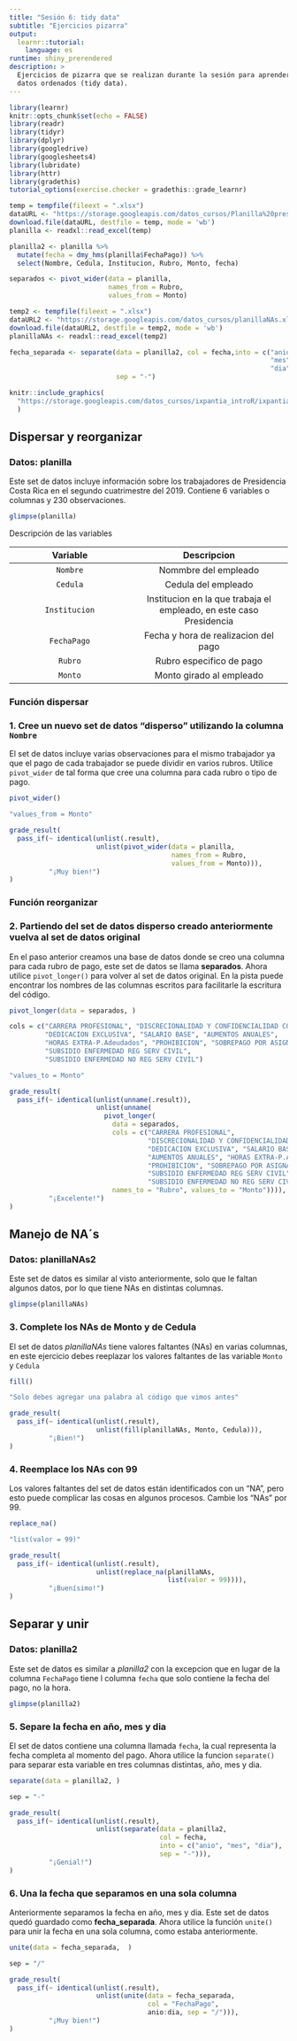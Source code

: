 ```yaml
---
title: "Sesión 6: tidy data"
subtitle: "Ejercicios pizarra"
output: 
  learnr::tutorial:
    language: es
runtime: shiny_prerendered
description: >
  Ejercicios de pizarra que se realizan durante la sesión para aprender sobre
  datos ordenados (tidy data).
---
```


<style type="text/css">
@import url("https://storage.googleapis.com/datos_cursos/ixpantia_introR/intro_r.css");
</style>

<style>
@import url('https://fonts.googleapis.com/css2?family=Roboto+Mono&family=Roboto+Slab&family=Source+Sans+Pro:wght@300;400&display=swap');

@import url('https://fonts.googleapis.com/css2?family=Lato&display=swap');
</style> 

```r
library(learnr)
knitr::opts_chunk$set(echo = FALSE)
library(readr)
library(tidyr)
library(dplyr)
library(googledrive)
library(googlesheets4)
library(lubridate)
library(httr)
library(gradethis)
tutorial_options(exercise.checker = gradethis::grade_learnr)

temp = tempfile(fileext = ".xlsx")
dataURL <- "https://storage.googleapis.com/datos_cursos/Planilla%20presidencia.xlsx"
download.file(dataURL, destfile = temp, mode = 'wb')
planilla <- readxl::read_excel(temp)

planilla2 <- planilla %>% 
  mutate(fecha = dmy_hms(planilla$FechaPago)) %>% 
  select(Nombre, Cedula, Institucion, Rubro, Monto, fecha)

separados <- pivot_wider(data = planilla, 
                         names_from = Rubro, 
                         values_from = Monto)

temp2 <- tempfile(fileext = ".xlsx")
dataURL2 <- "https://storage.googleapis.com/datos_cursos/planillaNAs.xlsx"
download.file(dataURL2, destfile = temp2, mode = 'wb')
planillaNAs <- readxl::read_excel(temp2)

fecha_separada <- separate(data = planilla2, col = fecha,into = c("anio",
                                                                  "mes",
                                                                  "dia"),
                           sep = "-")
```

```r
knitr::include_graphics(
  "https://storage.googleapis.com/datos_cursos/ixpantia_introR/ixpantia_logo.png"
  )
```

## Dispersar y reorganizar

### Datos: **planilla**

Este set de datos incluye información sobre los trabajadores de Presidencia 
Costa Rica en el segundo cuatrimestre del 2019. Contiene 6 variables o columnas 
y 230 observaciones. 

```r
glimpse(planilla) 
```

Descripción de las variables

| Variable      | Descripcion                                                         |
| :--------:    | :-----------:                                                       |
| `Nombre`      | Nommbre del empleado                                                |
| `Cedula`      | Cedula del empleado                                                 |
| `Institucion` | Institucion en la que trabaja el empleado, en este caso Presidencia |
| `FechaPago`   | Fecha y hora de realizacion del pago                                |
| `Rubro`       | Rubro especifico de pago                                            |
| `Monto`       | Monto girado al empleado                                            |


### Función dispersar
### 1. Cree un nuevo set de datos "disperso" utilizando la columna `Nombre` 

El set de datos incluye varias observaciones para el mismo trabajador ya que el
pago de cada trabajador se puede dividir en varios rubros. Utilice `pivot_wider`
de tal forma que cree una columna para cada rubro o tipo de pago. 

```r
pivot_wider()
```

```r
"values_from = Monto"
```

```r
grade_result(
  pass_if(~ identical(unlist(.result),
                      unlist(pivot_wider(data = planilla,
                                         names_from = Rubro,
                                         values_from = Monto))),
          "¡Muy bien!")
)
```

### Función reorganizar
### 2. Partiendo del set de datos disperso creado anteriormente vuelva al set de datos original

En el paso anterior creamos una base de datos donde se creo una columna para 
cada rubro de pago, este set de datos se llama **separados**. Ahora utilice
`pivot_longer()` para volver al set de datos original. En la pista puede 
encontrar los nombres de las columnas escritos para facilitarle la escritura 
del código.

```r
pivot_longer(data = separados, )
```

```r
cols = c("CARRERA PROFESIONAL", "DISCRECIONALIDAD Y CONFIDENCIALIDAD COL 108",
         "DEDICACION EXCLUSIVA", "SALARIO BASE", "AUMENTOS ANUALES", 
         "HORAS EXTRA-P.Adeudados", "PROHIBICION", "SOBREPAGO POR ASIGNACION",
         "SUBSIDIO ENFERMEDAD REG SERV CIVIL", 
         "SUBSIDIO ENFERMEDAD NO REG SERV CIVIL")
```
 
```r
"values_to = Monto"
```

```r
grade_result(
  pass_if(~ identical(unlist(unname(.result)),
                      unlist(unname(
                        pivot_longer(
                          data = separados,
                          cols = c("CARRERA PROFESIONAL",
                                   "DISCRECIONALIDAD Y CONFIDENCIALIDAD COL 108",
                                   "DEDICACION EXCLUSIVA", "SALARIO BASE",
                                   "AUMENTOS ANUALES", "HORAS EXTRA-P.Adeudados",
                                   "PROHIBICION", "SOBREPAGO POR ASIGNACION",
                                   "SUBSIDIO ENFERMEDAD REG SERV CIVIL",
                                   "SUBSIDIO ENFERMEDAD NO REG SERV CIVIL"),
                          names_to = "Rubro", values_to = "Monto")))),
          "¡Excelente!")
)
```

## Manejo de NA´s

### Datos: **planillaNAs2**

Este set de datos es similar al visto anteriormente, solo que le faltan algunos
datos, por lo que tiene NAs en distintas columnas. 

```r
glimpse(planillaNAs)
```

### 3. Complete los NAs de Monto y de Cedula

El set de datos *planillaNAs* tiene valores faltantes (NAs) en varias columnas,
en este ejercicio debes reeplazar los valores faltantes de las variable `Monto`
y `Cedula`

```r
fill()
```

```r
"Solo debes agregar una palabra al código que vimos antes"
```

```r
grade_result(
  pass_if(~ identical(unlist(.result),
                      unlist(fill(planillaNAs, Monto, Cedula))),
          "¡Bien!")
)
```

### 4. Reemplace los NAs con 99

Los valores faltantes del set de datos están identificados con un "NA", pero
esto puede complicar las cosas en algunos procesos. Cambie los "NAs" por 99. 

```r
replace_na()
```

```r
"list(valor = 99)"
```

```r
grade_result(
  pass_if(~ identical(unlist(.result),
                      unlist(replace_na(planillaNAs,
                                        list(valor = 99)))),
          "¡Buenísimo!")
)
```

## Separar y unir

### Datos: **planilla2** 

Este set de datos es similar a *planilla2* con la excepcion que en lugar de la
columna `FechaPago` tiene l columna `fecha` que solo contiene la fecha del 
pago, no la hora. 

```r
glimpse(planilla2)
```

### 5. Separe la fecha en año, mes y dia

El set de datos contiene una columna llamada `fecha`, la cual representa la
fecha completa al momento del pago. Ahora utilice la funcion `separate()` para
separar esta variable en tres columnas distintas, año, mes y dia. 

```r
separate(data = planilla2, )
```

```r
sep = "-"
```

```r
grade_result(
  pass_if(~ identical(unlist(.result),
                      unlist(separate(data = planilla2,
                                      col = fecha,
                                      into = c("anio", "mes", "dia"),
                                      sep = "-"))),
          "¡Genial!")
)
```

### 6. Una la fecha que separamos en una sola columna

Anteriormente separamos la fecha en año, mes y dia. Este set de datos quedó 
guardado como **fecha_separada**. Ahora utilice la función `unite()` para unir
la fecha en una sola columna, como estaba anteriormente. 

```r
unite(data = fecha_separada,  )
```

```r
sep = "/"
```

```r
grade_result(
  pass_if(~ identical(unlist(.result),
                      unlist(unite(data = fecha_separada,
                                   col = "FechaPago",
                                   anio:dia, sep = "/"))),
          "¡Muy bien!")
)
```

